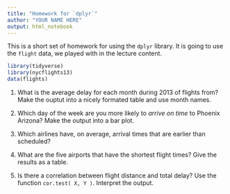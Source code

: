 ```yaml
---
title: "Homework for `dplyr`"
author: "YOUR NAME HERE"
output: html_notebook
---
```


This is a short set of homework for using the `dplyr` library.  It is going to use the `flight` data, we played with in the lecture content.

```r
library(tidyverse)
library(nycflights13)
data(flights)
```

1. What is the average delay for each month during 2013 of flights from?  Make the ouptut into a nicely formated table and use month names.

2. Which day of the week are you more likely to *arrive on time* to Phoenix Arizona?  Make the output into a bar plot.

3. Which airlines have, on average, arrival times that are earlier than scheduled?

4. What are the five airports that have the shortest flight times?  Give the results as a table.

5. Is there a correlation between flight distance and total delay?  Use the function `cor.test( X, Y )`.  Interpret the output.

